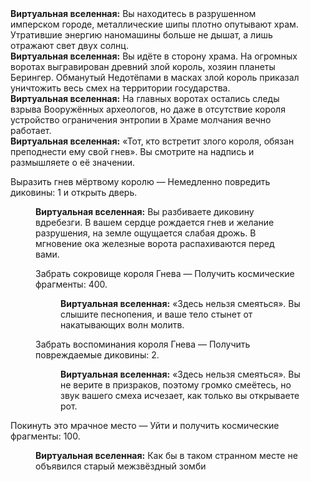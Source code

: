 {{Диалог Начало}}
:'''Виртуальная вселенная:''' Вы находитесь в разрушенном имперском городе, металлические шипы плотно опутывают храм. Утратившие энергию наномашины больше не дышат, а лишь отражают свет двух солнц.
:'''Виртуальная вселенная:''' Вы идёте в сторону храма. На огромных воротах выгравирован древний злой король, хозяин планеты Берингер. Обманутый Недотёпами в масках злой король приказал уничтожить весь смех на территории государства.
:'''Виртуальная вселенная:''' На главных воротах остались следы взрыва Вооружённых археологов, но даже в отсутствие короля устройство ограничения энтропии в Храме молчания вечно работает.
:'''Виртуальная вселенная:''' «Тот, кто встретит злого короля, обязан преподнести ему свой гнев». Вы смотрите на надпись и размышляете о её значении.
:{{Диалог|Звезда}} Выразить гнев мёртвому королю &mdash; Немедленно повредить диковины: 1 и открыть дверь.
::'''Виртуальная вселенная:''' Вы разбиваете диковину вдребезги. В вашем сердце рождается гнев и желание разрушения, на земле ощущается слабая дрожь. В мгновение ока железные ворота распахиваются перед вами.
::{{Диалог|Звезда}} Забрать сокровище короля Гнева &mdash; Получить космические фрагменты: 400.
:::'''Виртуальная вселенная:''' «Здесь нельзя смеяться». Вы слышите песнопения, и ваше тело стынет от накатывающих волн молитв.
::{{Диалог|Звезда}} Забрать воспоминания короля Гнева &mdash; Получить повреждаемые диковины: 2.
:::'''Виртуальная вселенная:''' «Здесь нельзя смеяться». Вы не верите в призраков, поэтому громко смеётесь, но звук вашего смеха исчезает, как только вы открываете рот.
:{{Диалог|Звезда}} Покинуть это мрачное место &mdash; Уйти и получить космические фрагменты: 100.
::'''Виртуальная вселенная:''' Как бы в таком странном месте не объявился старый межзвёздный зомби
{{Диалог Конец}}